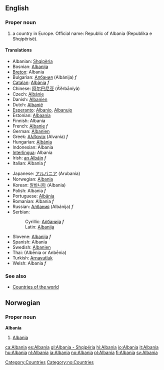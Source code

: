 ==English==
{{Wikipedia}}
===Proper noun===
# a country in Europe. Official name: Republic of Albania (Republika e Shqipërisë).

====Translations====
{{top}}
*Albanian: [[Shqipëria]]
*Bosnian: [[Albanija]] {{f}}
*[[Breton]]: Albania
*Bulgarian: [[Албания]] (Albánija) ''f''
*[[Catalan]]: [[Albània]] ''f''
*Chinese: [[阿尔巴尼亚]] (Ā’ěrbāníyà)
*Czech: [[Albánie]]
*Danish: [[Albanien]]
*Dutch: [[Albanië]]
*[[Esperanto]]: [[Albanio]], [[Albanujo]]
*Estonian: [[Albaania]]
*Finnish: Albania
*French: [[Albanie]] ''f''
*German: [[Albanien]]
*Greek: [[Αλβανία]] (Alvanía) ''f''
*Hungarian: [[Albánia]]
*Indonesian: Albania
*[[Interlingua]]: Albania
*Irish: [[an Albáin]] ''f''
*Italian: Albania ''f''
{{mid}}
*Japanese: [[アルバニア]] (Arubania)
*Norwegian: [[#Norwegian|Albania]]
*Korean: [[알바니아]] (Albania)
*Polish: Albania ''f''
*Portuguese: [[Albânia]]
*Romanian: Albania ''f''
*Russian: [[Албания]] (Albánija) ''f''
*Serbian:
*:Cyrillic: [[Албанија]] ''f''
*:Latin: [[Albanija#Serbian|Albanija]] {{f}}
*Slovene: [[Albanija]] ''f''
*Spanish: Albania
*Swedish: [[Albanien]]
*Thai: {{THchar|[[อัลเบเนีย]]}} (Albēnia or Anbēnia)
*Turkish: [[Arnavutluk]]
*Welsh: Albania ''f''
{{bottom}}

===See also===
*[[Countries of the world]]
[[Category:Countries]]

==Norwegian==
===Proper noun===
[[Category:no:Countries]]
'''Albania'''
#[[#English|Albania]]

[[ca:Albania]]
[[es:Albania]]
[[gl:Albania - Shqipëria]]
[[hi:Albania]]
[[io:Albania]]
[[it:Albania]]
[[hu:Albania]]
[[nl:Albania]]
[[ja:Albania]]
[[no:Albania]]
[[pl:Albania]]
[[fi:Albania]]
[[sv:Albania]]